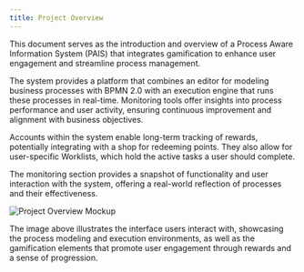 ```yaml
---
title: Project Overview
---
```



This document serves as the introduction and overview of a Process Aware Information System (PAIS) that integrates gamification to enhance user engagement and streamline process management.

The system provides a platform that combines an editor for modeling business processes with BPMN 2.0 with an execution engine that runs these processes in real-time. Monitoring tools offer insights into process performance and user activity, ensuring continuous improvement and alignment with business objectives.

Accounts within the system enable long-term tracking of rewards, potentially integrating with a shop for redeeming points. They also allow for user-specific Worklists, which hold the active tasks a user should complete.

The monitoring section provides a snapshot of functionality and user interaction with the system, offering a real-world reflection of processes and their effectiveness.

<Image src="./../assets/project-overview.svg" alt="Project Overview Mockup" width={800} height={450} />

The image above illustrates the interface users interact with, showcasing the process modeling and execution environments, as well as the gamification elements that promote user engagement through rewards and a sense of progression.
